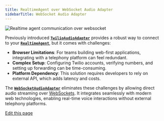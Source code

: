 ```yaml
---
title: RealtimeAgent over WebSocket Audio Adapter
sidebarTitle: WebSocket Audio Adapter
---
```


![Realtime agent communication over websocket](/snippets/advanced-concepts/realtime-agent/img/websocket_communication_diagram.png)

Previously introduced [**`TwilioAudioAdapter`**](/docs/api-reference/autogen/agentchat/realtime/experimental/TwilioAudioAdapter#twilioaudioadapter) provides a robust way to connect to your [**`RealtimeAgent`**](/docs/api-reference/autogen/agentchat/realtime/experimental/RealtimeAgent), but it comes with challenges:
- **Browser Limitations**: For teams building web-first applications, integrating with a telephony platform can feel redundant.
- **Complex Setup**: Configuring Twilio accounts, verifying numbers, and setting up forwarding can be time-consuming.
- **Platform Dependency**: This solution requires developers to rely on external API, which adds latency and costs.


The [**`WebSocketAudioAdapter`**](/docs/api-reference/autogen/agentchat/realtime/experimental/WebSocketAudioAdapter#websocketaudioadapter) eliminates these challenges by allowing direct audio streaming over [WebSockets](https://fastapi.tiangolo.com/advanced/websockets/). It integrates seamlessly with modern web technologies, enabling real-time voice interactions without external telephony platforms.


<RealtimeAgent/>

<div className="edit-url-container">
    <a className="edit-url" href="https://github.com/ag2ai/ag2/edit/main/website/docs/user-guide/advanced-concepts/realtime-agent/websocket.mdx" target='_blank'><Icon icon="pen" iconType="solid" size="13px"/> Edit this page</a>
</div>
